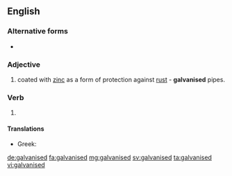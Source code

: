 ==English==

===Alternative forms===
* {{l|en|galvanized}}

===Adjective===
{{en-adj|-}}

# {{label|en|British spelling|of metal}} coated with [[zinc]] as a form of protection against [[rust]] - '''galvanised''' pipes.

===Verb===
{{head|en|verb form}}

# {{en-past of|galvanise}}

====Translations====
{{trans-top|}}
* Greek: {{t+|el|γαλβανισμένος|tr=galvanisménos|sc=Grek}}
{{trans-mid}}
{{trans-bottom}}

[[de:galvanised]]
[[fa:galvanised]]
[[mg:galvanised]]
[[sv:galvanised]]
[[ta:galvanised]]
[[vi:galvanised]]